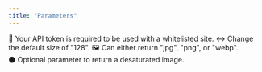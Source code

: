 ```yaml
---
title: "Parameters"
---
```


<ParamField path="token" type="string">
  🔑 Your API token is required to be used with a whitelisted site.
</ParamField>

<ParamField path="size" type="int">
  ↔️ Change the default size of "128".
</ParamField>

<ParamField path="format" type="string">
  🖼️ Can either return "jpg", "png", or "webp".
</ParamField>

<ParamField path="greyscale" type="boolean">
  ⚫️ Optional parameter to return a desaturated image.
</ParamField>